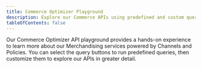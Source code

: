 ```yaml
---
title: Commerce Optimizer Playground
description: Explore our Commerce APIs using predefined and custom queries.
tableOfContents: false
---
```



Our Commerce Optimizer API playground provides a hands-on experience to learn more about our Merchandising services powered by Channels and Policies. You can select the query buttons to run predefined queries, then customize them to explore our APIs in greater detail.

<GraphiQLEditor client:only="react" service="ACO" />
